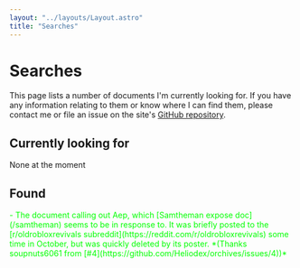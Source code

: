 ```yaml
---
layout: "../layouts/Layout.astro"
title: "Searches"
---
```


# Searches

This page lists a number of documents I'm currently looking for. If you have any information relating to them or know where I can find them, please contact me or file an issue on the site's [GitHub repository](https://github.com/Heliodex/orchives).

## Currently looking for

None at the moment

## Found

<div style="color:lime">
-   The document calling out Aep, which [Samtheman expose doc](/samtheman) seems to be in response to.  
    It was briefly posted to the [r/oldrobloxrevivals subreddit](https://reddit.com/r/oldrobloxrevivals) some time in October, but was quickly deleted by its poster. *(Thanks soupnuts6061 from [#4](https://github.com/Heliodex/orchives/issues/4))*
</div>